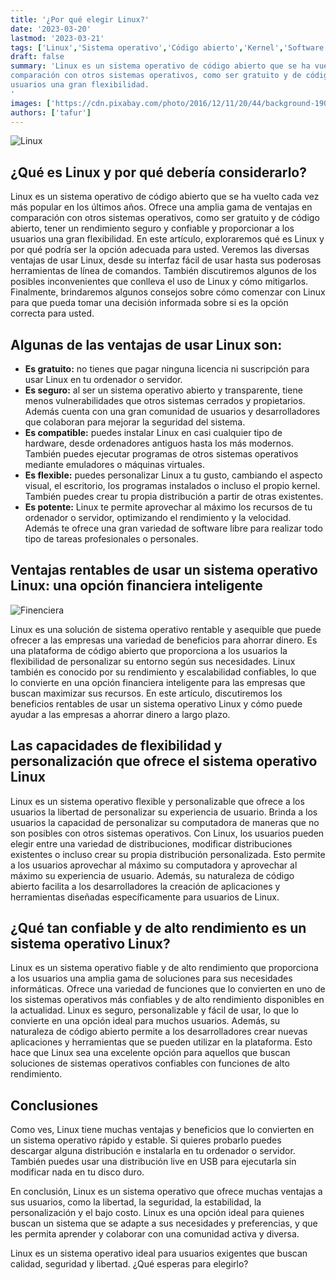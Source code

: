 ```yaml
---
title: '¿Por qué elegir Linux?'
date: '2023-03-20'
lastmod: '2023-03-21'
tags: ['Linux','Sistema operativo','Código abierto','Kernel','Software libre']
draft: false
summary: 'Linux es un sistema operativo de código abierto que se ha vuelto cada vez más popular en los últimos años. Ofrece una amplia gama de ventajas en 
comparación con otros sistemas operativos, como ser gratuito y de código abierto, tener un rendimiento seguro y confiable y proporcionar a los 
usuarios una gran flexibilidad.
'
images: ['https://cdn.pixabay.com/photo/2016/12/11/20/44/background-1900329_1280.jpg']
authors: ['tafur']
---
```

![Linux](https://cdn.pixabay.com/photo/2016/12/11/20/44/background-1900329_1280.jpg)
## ¿Qué es Linux y por qué debería considerarlo?

Linux es un sistema operativo de código abierto que se ha vuelto cada vez más popular en los últimos años. Ofrece una amplia gama de ventajas en 
comparación con otros sistemas operativos, como ser gratuito y de código abierto, tener un rendimiento seguro y confiable y proporcionar a los 
usuarios una gran flexibilidad. En este artículo, exploraremos qué es Linux y por qué podría ser la opción adecuada para usted. Veremos las diversas 
ventajas de usar Linux, desde su interfaz fácil de usar hasta sus poderosas herramientas de línea de comandos. También discutiremos algunos de los 
posibles inconvenientes que conlleva el uso de Linux y cómo mitigarlos. Finalmente, brindaremos algunos consejos sobre cómo comenzar con Linux para 
que pueda tomar una decisión informada sobre si es la opción correcta para usted.

## Algunas de las ventajas de usar Linux son:


- **Es gratuito:** no tienes que pagar ninguna licencia ni suscripción para usar Linux en tu ordenador o servidor.
- **Es seguro:** al ser un sistema operativo abierto y transparente, tiene menos vulnerabilidades que otros sistemas cerrados y propietarios. Además cuenta con una gran comunidad de usuarios y desarrolladores que colaboran para mejorar la seguridad del sistema.
- **Es compatible:** puedes instalar Linux en casi cualquier tipo de hardware, desde ordenadores antiguos hasta los más modernos. También puedes ejecutar programas de otros sistemas operativos mediante emuladores o máquinas virtuales.
- **Es flexible:** puedes personalizar Linux a tu gusto, cambiando el aspecto visual, el escritorio, los programas instalados o incluso el propio kernel. También puedes crear tu propia distribución a partir de otras existentes.
- **Es potente:** Linux te permite aprovechar al máximo los recursos de tu ordenador o servidor, optimizando el rendimiento y la velocidad. Además te ofrece una gran variedad de software libre para realizar todo tipo de tareas profesionales o personales.



## Ventajas rentables de usar un sistema operativo Linux: una opción financiera inteligente

![Finenciera](https://cdn.pixabay.com/photo/2017/10/25/19/46/piggy-bank-2889046_1280.jpg)

Linux es una solución de sistema operativo rentable y asequible que puede ofrecer a las empresas una variedad de beneficios para ahorrar dinero. 
Es una plataforma de código abierto que proporciona a los usuarios la flexibilidad de personalizar su entorno según sus necesidades. Linux también 
es conocido por su rendimiento y escalabilidad confiables, lo que lo convierte en una opción financiera inteligente para las empresas que buscan 
maximizar sus recursos. En este artículo, discutiremos los beneficios rentables de usar un sistema operativo Linux y cómo puede ayudar a las 
empresas a ahorrar dinero a largo plazo.

## Las capacidades de flexibilidad y personalización que ofrece el sistema operativo Linux

Linux es un sistema operativo flexible y personalizable que ofrece a los usuarios la libertad de personalizar su experiencia de usuario. 
Brinda a los usuarios la capacidad de personalizar su computadora de maneras que no son posibles con otros sistemas operativos. Con Linux, 
los usuarios pueden elegir entre una variedad de distribuciones, modificar distribuciones existentes o incluso crear su propia distribución 
personalizada. Esto permite a los usuarios aprovechar al máximo su computadora y aprovechar al máximo su experiencia de usuario. Además, su 
naturaleza de código abierto facilita a los desarrolladores la creación de aplicaciones y herramientas diseñadas específicamente para usuarios 
de Linux.

## ¿Qué tan confiable y de alto rendimiento es un sistema operativo Linux?

Linux es un sistema operativo fiable y de alto rendimiento que proporciona a los usuarios una amplia gama de soluciones para sus necesidades informáticas. 
Ofrece una variedad de funciones que lo convierten en uno de los sistemas operativos más confiables y de alto rendimiento disponibles en la actualidad. 
Linux es seguro, personalizable y fácil de usar, lo que lo convierte en una opción ideal para muchos usuarios. Además, su naturaleza de código abierto permite 
a los desarrolladores crear nuevas aplicaciones y herramientas que se pueden utilizar en la plataforma. Esto hace que Linux sea una excelente opción para aquellos 
que buscan soluciones de sistemas operativos confiables con funciones de alto rendimiento.

## Conclusiones

Como ves, Linux tiene muchas ventajas y beneficios que lo convierten en un sistema operativo rápido y estable. Si quieres probarlo puedes descargar alguna distribución e 
instalarla en tu ordenador o servidor. También puedes usar una distribución live en USB para ejecutarla sin modificar nada en tu disco duro.

En conclusión, Linux es un sistema operativo que ofrece muchas ventajas a sus usuarios, como la libertad, la seguridad, la estabilidad, la personalización y el bajo costo. 
Linux es una opción ideal para quienes buscan un sistema que se adapte a sus necesidades y preferencias, y que les permita aprender y colaborar con una comunidad activa y diversa.

Linux es un sistema operativo ideal para usuarios exigentes que buscan calidad, seguridad y libertad. ¿Qué esperas para elegirlo?